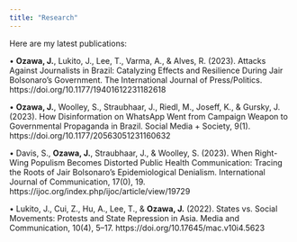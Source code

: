 ```yaml
---
title: "Research"
---
```


Here are my latest publications:

• <b>Ozawa, J.</b>, Lukito, J., Lee, T., Varma, A., & Alves, R. (2023). Attacks Against Journalists in Brazil: Catalyzing Effects and Resilience During Jair Bolsonaro's Government. The International Journal of Press/Politics. https://doi.org/10.1177/19401612231182618

• <b>Ozawa, J.</b>, Woolley, S., Straubhaar, J., Riedl, M., Joseff, K., & Gursky, J. (2023). How Disinformation on WhatsApp Went from Campaign Weapon to Governmental Propaganda in Brazil. Social Media + Society, 9(1). https://doi.org/10.1177/20563051231160632

• Davis, S., <b>Ozawa, J.</b>, Straubhaar, J., & Woolley, S. (2023). When Right-Wing Populism Becomes Distorted Public Health Communication: Tracing the Roots of Jair Bolsonaro’s Epidemiological Denialism. International Journal of Communication, 17(0), 19. https://ijoc.org/index.php/ijoc/article/view/19729

• Lukito, J., Cui, Z., Hu, A., Lee, T., & <b>Ozawa, J.</b> (2022). States vs. Social Movements: Protests and State Repression in Asia. Media and Communication, 10(4), 5–17. https://doi.org/10.17645/mac.v10i4.5623

